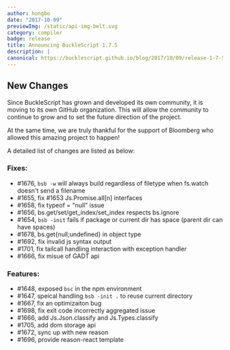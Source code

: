 ```yaml
---
author: hongbo
date: "2017-10-09" 
previewImg: /static/api-img-belt.svg
category: compiler
badge: release
title: Announcing BuckleScript 1.7.5 
description: |
canonical: https://bucklescript.github.io/blog/2017/10/09/release-1-7-5
---
```


## New Changes

Since BuckleScript has grown and developed its own community, it is moving to
its own GitHub organization. This will allow the community to continue to grow
and to set the future direction of the project.

At the same time, we are truly thankful for the support of Bloomberg who
allowed this amazing project to happen!

A detailed list of changes are listed as below:


### Fixes:

- #1676, `bsb -w` will always build regardless of filetype when fs.watch doesn't send a filename
- #1655, fix #1653 Js.Promise.all[n] interfaces
- #1658, fix typeof = "null" issue
- #1656, bs.get/set/get_index/set_index respects bs.ignore
- #1654, `bsb -init` fails if package or current dir has space (parent dir can have spaces)
- #1678, bs.get{null;undefined}  in object type
- #1692, fix invalid js syntax output
- #1701, fix tailcall handling interaction with  exception handler
- #1666, fix misue of GADT api

### Features:

- #1648, exposed `bsc` in the npm environment
- #1647, speical handling `bsb -init .` to reuse current directory
- #1667, fix an optimizaiton bug
- #1698, fix exit code incorrectly aggregated issue
- #1666, add Js.Json.classify and Js.Types.classify
- #1705, add dom storage api
- #1672, sync up with new reason
- #1696, provide reason-react template
